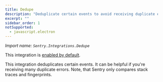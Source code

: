 ```yaml
---
title: Dedupe
description: "Deduplicate certain events to avoid receiving duplicate errors. (default)"
excerpt: ""
sidebar_order: 1
notSupported:
  - javascript.electron
---
```


_Import name: `Sentry.Integrations.Dedupe`_

This integration is [enabled by default](./../#modifying-default-integrations).

This integration deduplicates certain events. It can be helpful if you're receiving many duplicate errors. Note, that Sentry only compares stack traces and fingerprints.

<PlatformContent includePath="configuration/dedupe" />
